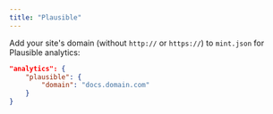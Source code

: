 ```yaml
---
title: "Plausible"
---
```


Add your site's domain (without `http://` or `https://`) to `mint.json` for Plausible analytics:

<CodeGroup>

```json mint.json
"analytics": {
    "plausible": {
        "domain": "docs.domain.com"
    }
}
```

</CodeGroup>
</fileContent>